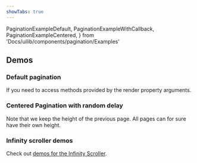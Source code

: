 ```yaml
---
showTabs: true
---
```


  PaginationExampleDefault,
  PaginationExampleWithCallback,
  PaginationExampleCentered,
} from 'Docs/uilib/components/pagination/Examples'

## Demos

### Default pagination

<PaginationExampleDefault />

If you need to access methods provided by the render property arguments.

<PaginationExampleWithCallback />

### Centered Pagination with random delay

Note that we keep the height of the previous page. All pages can for sure have their own height.

<PaginationExampleCentered />

### Infinity scroller demos

Check out [demos for the Infinity Scroller](/uilib/components/pagination/infinity-scroller).
